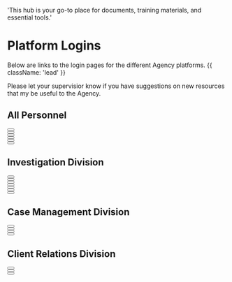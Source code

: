   'This hub is your go-to place for documents, training materials, and essential tools.'

# Platform Logins

Below are links to the login pages for the different Agency platforms. {{ className: 'lead' }}

<Note>
 Please let your supervisior know if you have suggestions on new resources that my be useful to the Agency.
</Note>

## All Personnel

<div className="not-prose">
  <Button
    href="https://login.live.com"
    variant="text"
    arrow="right"
    children="Microsoft 365"
  />
</div>
<div className="not-prose">
  <Button
    href="https://login.live.com"
    variant="text"
    arrow="right"
    children="Microsoft Teams"
  />
</div>
<div className="not-prose">
  <Button
    href="https://app.gusto.com/login"
    variant="text"
    arrow="right"
    children="Gusto Payroll and HR"
  />
</div>
<div className="not-prose">
  <Button
    href="https://app.navan.com"
    variant="text"
    arrow="right"
    children="Navan (Travel Platform)"
  />
</div>
<div className="not-prose">
  <Button
    href="https://nordlayer.com/download/#device-block"
    variant="text"
    arrow="right"
    children="NordLayer VPN"
  />
</div>
<div className="not-prose">
  <Button
    href="https://www.udemy.com/join/login-popup/?locale=en_US&response_type=html&next=https%3A%2F%2Fwww.udemy.com%2Fjoin%2Flogin-popup%2F%3Flocale%3Den_US%26response_type%3Dhtml%26next%3Dhttps%253A%252F%252Fwww.udemy.com%252F"
    variant="text"
    arrow="right"
    children="Udemy"
  />
</div>

## Investigation Division

<div className="not-prose">
  <Button
    href="https://origin.viewcases.com"
    variant="text"
    arrow="right"
    children="Trackops"
  />
</div>
<div className="not-prose">
  <Button
    href="https://dispatch.origininvestigations.com"
    variant="text"
    arrow="right"
    children="Verizon PTT+ Dispatch Console"
  />
</div>
<div className="not-prose">
  <Button
    href="https://clear.thomsonreuters.com/"
    variant="text"
    arrow="right"
    children="Clear"
  />
</div>
<div className="not-prose">
  <Button
    href="https://search.tracers.com/TracersInfoContent/Login.aspx?_ga=2.147666228.269612286.1656976043-1499210223.1656976043"
    variant="text"
    arrow="right"
    children="Tracers"
  />
</div>
<div className="not-prose">
  <Button
    href="https://www.imvrs.com/members.htm"
    variant="text"
    arrow="right"
    children="DataLink / IMVRS (DMV)"
  />
</div>
<div className="not-prose">
  <Button
    href="https://www.ncasearch.com/login.htm"
    variant="text"
    arrow="right"
    children="NCA Search / USPS"
  />
</div>
<div className="not-prose">
  <Button
    href="https://pimeyes.com/en/login"
    variant="text"
    arrow="right"
    children="PimEyes (Facial Recognition)"
  />
</div>


## Case Management Division

<div className="not-prose">
  <Button
    href="https://origin.viewcases.com"
    variant="text"
    arrow="right"
    children="Trackops"
  />
</div>
<div className="not-prose">
  <Button
    href="https://airtable.com/login?_gl=1*18rje1b*_ga*MjI0NjM2MjAuMTcwNTY4OTc3OA..*_ga_VJY8J9RFZM*MTcwNjA0OTA1OS4yLjEuMTcwNjA0OTA3Mi40Ny4wLjA."
    variant="text"
    arrow="right"
    children="Airtable"
  />
</div>
<div className="not-prose">
  <Button
    href="https://account.docusign.com"
    variant="text"
    arrow="right"
    children="DocuSign / PowerForms"
  />
</div>
<div className="not-prose">
  <Button
    href="https://secure.lawpay.com/login"
    variant="text"
    arrow="right"
    children="Lawpay"
  />
</div>

## Client Relations Division

<div className="not-prose">
  <Button
    href="https://app.apollo.io/#/login"
    variant="text"
    arrow="right"
    children="Apollo Sales Intelligence / CRM"
  />
</div>
<div className="not-prose">
  <Button
    href="https://calendly.com/login"
    variant="text"
    arrow="right"
    children="Calendly"
  />
</div>
<div className="not-prose">
  <Button
    href="https://account.docusign.com"
    variant="text"
    arrow="right"
    children="DocuSign / PowerForms"
  />
</div>
